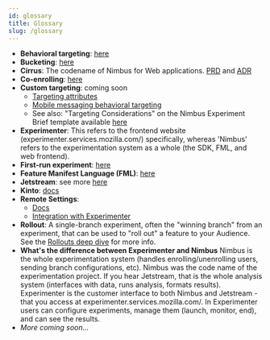 ```yaml
---
id: glossary 
title: Glossary
slug: /glossary
---
```


* **Behavioral targeting**: [here](/mobile-behavioral-targeting)
* **Bucketing**: [here](/bucketing)
* **Cirrus**: The codename of Nimbus for Web applications. [PRD](https://docs.google.com/document/d/1bg7GUoGeGusiSHE945P0XWkX_beGDQCb7gTMImliI44/edit#heading=h.hs9kv3uaq67s) and [ADR](https://docs.google.com/document/d/1ub46GXVz0rD6vsdS85UF_LvUfJItMwE9jicFCXc1jvw/edit)
* **Co-enrolling**: [here](/fml/coenrolling-features)
* **Custom targeting**: coming soon
   * [Targeting attributes](https://firefox-source-docs.mozilla.org/browser/components/newtab/content-src/asrouter/docs/targeting-attributes.html)
   * [Mobile messaging behavioral targeting](/mobile-behavioral-targeting)
   * See also: "Targeting Considerations" on the Nimbus Experiment Brief template available [here](/for-product#where-do-i-start)
* **Experimenter**: This refers to the frontend website (experimenter.services.mozilla.com/) specifically, whereas 'Nimbus' refers to the experimentation system as a whole (the SDK, FML, and web frontend).
* **First-run experiment**: [here](/mobile-first-run-experiments)
* **Feature Manifest Language (FML)**: [here](/fml-spec)
* **Jetstream**: see more [here](/jetstream/jetstream)
* **Kinto**: [docs](https://docs.kinto-storage.org/en/stable/index.html)
* **Remote Settings**: 
   * [Docs](https://remote-settings.readthedocs.io/en/latest/)
   * [Integration with Experimenter](https://github.com/mozilla/experimenter/tree/main/docs/experimenter#overview)
* **Rollout**: A single-branch experiment, often the "winning branch" from an experiment, that can be used to "roll out" a feature to your Audience. See the [Rollouts deep dive](/deep-dives/experimenter/rollouts) for more info.
* **What's the difference between Experimenter and Nimbus** Nimbus is the whole experimentation system (handles enrolling/unenrolling users, sending branch configurations, etc).  Nimbus was the code name of the experimentation project.  If you hear Jetstream, that is the whole analysis system (interfaces with data, runs analysis, formats results).  Experimenter is the customer interface to both Nimbus and Jetstream - that you access at experimenter.services.mozilla.com/.  In Experimenter users can configure experiments, manage them (launch, monitor, end), and can see the results.
* _More coming soon..._
